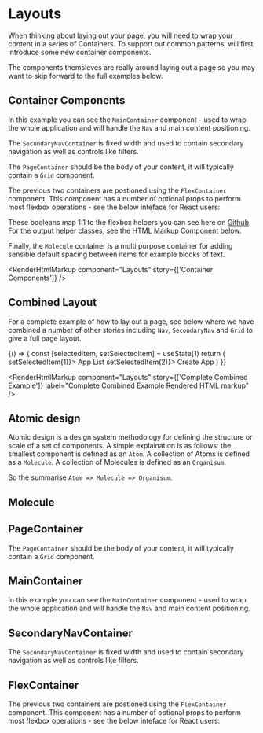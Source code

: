 
<Meta title="Layouts" component={Molecule} />

# Layouts

When thinking about laying out your page, you will need to wrap your content in a series of Containers. To support out common patterns, will first introduce some new container components.

The components themsleves are really around laying out a page so you may want to skip forward to the full examples below.

## Container Components

In this example you can see the `MainContainer` component - used to wrap the whole application and will handle the `Nav` and main content positioning.

The `SecondaryNavContainer` is fixed width and used to contain secondary navigation as well as controls like filters.

The `PageContainer` should be the body of your content, it will typically contain a `Grid` component.

The previous two containers are postioned using the `FlexContainer` component. This component has a number of optional props to perform most flexbox operations - see the below inteface for React users:

These booleans map 1:1 to the flexbox helpers you can see here on [Github](https://github.com/reapit/foundations/blob/master/packages/elements/src/styles-v3/base/flexbox.ts). For the output helper classes, see the HTML Markup Component below.

Finally, the `Molecule` container is a multi purpose container for adding sensible default spacing between items for example blocks of text.

<Canvas>
  <Story name="Container Components">
    <MainContainer>
      <FlexContainer isFlexGrow1>
        <SecondaryNavContainer>
          <GridDemoBlock />
        </SecondaryNavContainer>
        <PageContainer>
          <GridDemoBlock />
          <FlexContainer>
            <Molecule>
              <GridDemoBlock />
            </Molecule>
            <Molecule>
              <GridDemoBlock />
            </Molecule>
          </FlexContainer>
        </PageContainer>
      </FlexContainer>
    </MainContainer>
  </Story>
</Canvas>

<RenderHtmlMarkup component="Layouts" story={['Container Components']} />

## Combined Layout

For a complete example of how to lay out a page, see below where we have combined a number of other stories including `Nav`, `SecondaryNav` and `Grid` to give a full page layout.

<Canvas>
  <Story name="Complete Combined Example">
    {() => {
      const [selectedItem, setSelectedItem] = useState(1)
      return (
        <NavStateProvider>
          <MediaStateProvider>
            <MainContainer>
              <UseNavMobileSubMenuStory />
              <FlexContainer isFlexGrow1>
                <SecondaryNavContainer>
                  <SecondaryNav>
                    <SecondaryNavItem active={selectedItem === 1} onClick={() => setSelectedItem(1)}>
                      App List
                    </SecondaryNavItem>
                    <SecondaryNavItem active={selectedItem === 2} onClick={() => setSelectedItem(2)}>
                      Create App
                    </SecondaryNavItem>
                  </SecondaryNav>
                </SecondaryNavContainer>
                <PageContainer>
                  <Molecule>
                    <GridDemoBlock />
                  </Molecule>
                  <Grid>
                    <Col>
                      <FlexContainer>
                        <Molecule>
                          <GridDemoBlock />
                        </Molecule>
                        <Molecule>
                          <GridDemoBlock />
                        </Molecule>
                      </FlexContainer>
                    </Col>
                    <Col>
                      <FlexContainer>
                        <Molecule>
                          <GridDemoBlock />
                        </Molecule>
                        <Molecule>
                          <GridDemoBlock />
                        </Molecule>
                      </FlexContainer>
                    </Col>
                    <Col>
                      <FlexContainer>
                        <Molecule>
                          <GridDemoBlock />
                        </Molecule>
                        <Molecule>
                          <GridDemoBlock />
                        </Molecule>
                      </FlexContainer>
                    </Col>
                    <Col>
                      <FlexContainer>
                        <Molecule>
                          <GridDemoBlock />
                        </Molecule>
                        <Molecule>
                          <GridDemoBlock />
                        </Molecule>
                      </FlexContainer>
                    </Col>
                    <Col>
                      <Molecule>
                        <GridDemoBlock />
                      </Molecule>
                    </Col>
                    <Col>
                      <Molecule>
                        <GridDemoBlock />
                      </Molecule>
                    </Col>
                    <Col>
                      <Molecule>
                        <GridDemoBlock />
                      </Molecule>
                    </Col>
                    <Col>
                      <Molecule>
                        <GridDemoBlock />
                      </Molecule>
                    </Col>
                  </Grid>
                  <Molecule>
                    <GridDemoBlock />
                  </Molecule>
                </PageContainer>
              </FlexContainer>
            </MainContainer>
          </MediaStateProvider>
        </NavStateProvider>
      )
    }}
  </Story>
</Canvas>

<RenderHtmlMarkup
  component="Layouts"
  story={['Complete Combined Example']}
  label="Complete Combined Example Rendered HTML markup"
/>

## Atomic design

Atomic design is a design system methodology for defining the structure or scale of a set of components. A simple explaination is as follows: the smallest component is defined as an `Atom`. A collection of Atoms is defined as a `Molecule`. A collection of Molecules is defined as an `Organisum`.

So the summarise `Atom => Molecule => Organisum`.

## Molecule

<Canvas>
  <Story name="Molecule">
    <Molecule>
      <GridDemoBlock />
    </Molecule>
  </Story>
</Canvas>

<RenderHtmlMarkup component="Layouts" story="Molecule" />

## PageContainer

The `PageContainer` should be the body of your content, it will typically contain a `Grid` component.

<Canvas>
  <Story name="Page Container">
    <PageContainer>
      <GridDemoBlock />
      <FlexContainer isFlexGrow1>
        <Molecule>
          <GridDemoBlock />
        </Molecule>
        <Molecule>
          <GridDemoBlock />
        </Molecule>
      </FlexContainer>
    </PageContainer>
  </Story>
</Canvas>

<RenderHtmlMarkup component="Layouts" story="Page Container" />

## MainContainer

In this example you can see the `MainContainer` component - used to wrap the whole application and will handle the `Nav` and main content positioning.

<Canvas>
  <Story name="Main Container">
    <MainContainer>
      <FlexContainer isFlexGrow1>
        <PageContainer>
          <GridDemoBlock />
          <FlexContainer>
            <Molecule>
              <GridDemoBlock />
            </Molecule>
            <Molecule>
              <GridDemoBlock />
            </Molecule>
          </FlexContainer>
        </PageContainer>
      </FlexContainer>
    </MainContainer>
  </Story>
</Canvas>

<RenderHtmlMarkup component="Layouts" story="Main Container" />

## SecondaryNavContainer

The `SecondaryNavContainer` is fixed width and used to contain secondary navigation as well as controls like filters.

<Canvas>
  <Story name="Secondary Nav Container">
    <SecondaryNavContainer></SecondaryNavContainer>
  </Story>
</Canvas>

<RenderHtmlMarkup component="Layouts" story="Secondary Nav Container" />

## FlexContainer

The previous two containers are postioned using the `FlexContainer` component. This component has a number of optional props to perform most flexbox operations - see the below inteface for React users:

<ArgsTable of={FlexContainer} />

<Canvas>
  <Story name="Flex Container">
    <FlexContainer>
      <Molecule>
        <GridDemoBlock />
      </Molecule>
      <Molecule>
        <GridDemoBlock />
      </Molecule>
    </FlexContainer>
  </Story>
</Canvas>

<RenderHtmlMarkup component="Layouts" story="Flex Container" />

